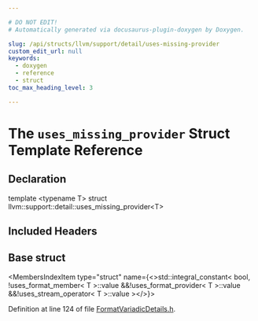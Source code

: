 ```yaml
---

# DO NOT EDIT!
# Automatically generated via docusaurus-plugin-doxygen by Doxygen.

slug: /api/structs/llvm/support/detail/uses-missing-provider
custom_edit_url: null
keywords:
  - doxygen
  - reference
  - struct
toc_max_heading_level: 3

---
```





# The `uses_missing_provider` Struct Template Reference

<DoxygenPage pluginConfig={pluginConfig}>



## Declaration

<CodeBlock>template &lt;typename T&gt;
struct llvm::support::detail::uses_missing_provider&lt;T&gt;</CodeBlock>

## Included Headers

<IncludesList>
<IncludesListItem
  filePath="llvm/Support/FormatVariadicDetails.h"
  permalink="/docs/api/files/include/include/llvm/include/llvm/support/formatvariadicdetails-h"
  isLocal="true" />
</IncludesList>

## Base struct

<MembersIndex>

<MembersIndexItem
  type="struct"
  name={<>std::integral&#95;constant&lt; bool, !uses&#95;format&#95;member&lt; T &gt;::value &amp;&amp;!uses&#95;format&#95;provider&lt; T &gt;::value &amp;&amp;!uses&#95;stream&#95;operator&lt; T &gt;::value &gt;</>}>
</MembersIndexItem>

</MembersIndex>


Definition at line 124 of file <a href="/docs/api/files/include/include/llvm/include/llvm/support/formatvariadicdetails-h">FormatVariadicDetails.h</a>.

</DoxygenPage>
